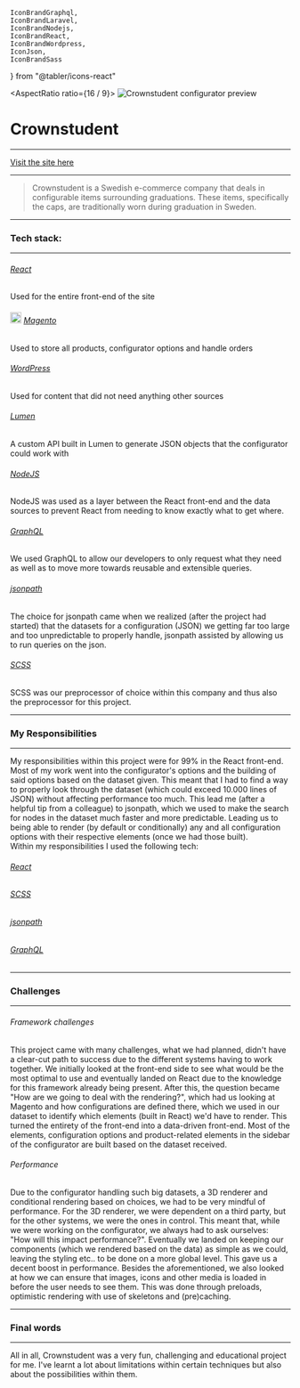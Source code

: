 	IconBrandGraphql,
	IconBrandLaravel,
	IconBrandNodejs,
	IconBrandReact,
	IconBrandWordpress,
	IconJson,
	IconBrandSass
} from "@tabler/icons-react"

<AspectRatio ratio={16 / 9}>
	<Image
		className="rounded-md shadow-md object-cover"
		fill
		priority
sizes="(max-width: 768px) 100vw, (max-width: 1200px) 50vw, 33vw"
		src="/crownstudent.png"
		alt="Crownstudent configurator preview"
	/>
</AspectRatio>
# Crownstudent
___
[Visit the site here](https://crownstudent.com)
___
>Crownstudent is a Swedish e-commerce company that deals in configurable items surrounding graduations. These items, specifically the caps, are traditionally worn during graduation in Sweden.  
___  
### Tech stack:
___
######  <IconBrandReact /> [React](https://react.dev/)
Used for the entire front-end of the site
######  <Image width="20" height="20" src="/magento-2-logo.svg" alt="magento 2 logo" /> [Magento](https://business.adobe.com/nl/products/magento/magento-commerce.html)
Used to store all products, configurator options and handle orders
###### <IconBrandWordpress /> [WordPress](https://wordpress.com/)
Used for content that did not need anything other sources
######  <IconBrandLaravel /> [Lumen](https://laravel.com/)
A custom API built in Lumen to generate JSON objects that the configurator could work with 
######  <IconBrandNodejs /> [NodeJS](https://nodejs.org/en)
NodeJS was used as a layer between the React front-end and the data sources to prevent React from needing to know exactly what to get where.
###### <IconBrandGraphql /> [GraphQL](https://graphql.org/)
We used GraphQL to allow our developers to only request what they need as well as to move more towards reusable and extensible queries.
###### <IconJson /> [jsonpath](https://github.com/dchester/jsonpath)
The choice for jsonpath came when we realized (after the project had started) that the datasets for a configuration (JSON) we getting far too large and too unpredictable to properly handle, jsonpath assisted by allowing us to run queries on the json.
###### <IconBrandSass /> [SCSS](https://sass-lang.com/)
SCSS was our preprocessor of choice within this company and thus also the preprocessor for this project.
___
### My Responsibilities
___
My responsibilities within this project were for 99% in the React front-end. Most of my work went into the configurator's options and the building of said options based on the dataset given. This meant that I had to find a way to properly look through the dataset (which could exceed 10.000 lines of JSON) without affecting performance too much. This lead me (after a helpful tip from a colleague) to jsonpath, which we used to make the search for nodes in the dataset much faster and more predictable. Leading us to being able to render (by default or conditionally) any and all configuration options with their respective elements (once we had those built).
<br />
Within my responsibilities I used the following tech:
###### <IconBrandReact /> [React](https://react.dev/)
###### <IconBrandSass /> [SCSS](https://sass-lang.com/)
###### <IconJson /> [jsonpath](https://github.com/dchester/jsonpath/)
###### <IconBrandGraphql /> [GraphQL](https://graphql.org/)
---
### Challenges
___
###### Framework challenges
This project came with many challenges, what we had planned, didn't have a clear-cut path to success due to the different systems having to work together. We initially looked at the front-end side to see what would be the most optimal to use and eventually landed on React due to the knowledge for this framework already being present. After this, the question became "How are we going to deal with the rendering?", which had us looking at Magento and how configurations are defined there, which we used in our dataset to identify which elements (built in React) we'd have to render. This turned the entirety of the front-end into a data-driven front-end. Most of the elements, configuration options and product-related elements in the sidebar of the configurator are built based on the dataset received.
<br />
###### Performance
Due to the configurator handling such big datasets, a 3D renderer and conditional rendering based on choices, we had to be very mindful of performance. For the 3D renderer, we were dependent on a third party, but for the other systems, we were the ones in control. This meant that, while we were working on the configurator, we always had to ask ourselves: "How will this impact performance?". Eventually we landed on keeping our components (which we rendered based on the data) as simple as we could, leaving the styling etc.. to be done on a more global level. This gave us a decent boost in performance. Besides the aforementioned, we also looked at how we can ensure that images, icons and other media is loaded in before the user needs to see them. This was done through preloads, optimistic rendering with use of skeletons and (pre)caching.
___
### Final words
___
All in all, Crownstudent was a very fun, challenging and educational project for me. I've learnt a lot about limitations within certain techniques but also about the possibilities within them.
